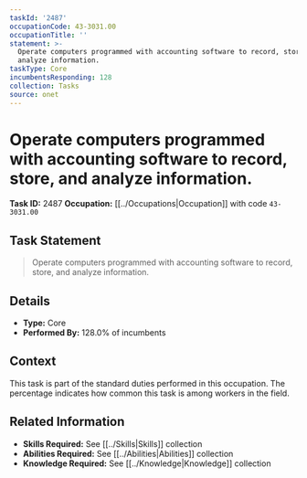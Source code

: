```yaml
---
taskId: '2487'
occupationCode: 43-3031.00
occupationTitle: ''
statement: >-
  Operate computers programmed with accounting software to record, store, and
  analyze information.
taskType: Core
incumbentsResponding: 128
collection: Tasks
source: onet
---
```

# Operate computers programmed with accounting software to record, store, and analyze information.

**Task ID:** 2487
**Occupation:** [[../Occupations|Occupation]] with code `43-3031.00`

## Task Statement

> Operate computers programmed with accounting software to record, store, and analyze information.

## Details

- **Type:** Core
- **Performed By:** 128.0% of incumbents

## Context

This task is part of the standard duties performed in this occupation. The percentage indicates how common this task is among workers in the field.

## Related Information

- **Skills Required:** See [[../Skills|Skills]] collection
- **Abilities Required:** See [[../Abilities|Abilities]] collection
- **Knowledge Required:** See [[../Knowledge|Knowledge]] collection
